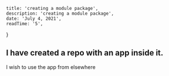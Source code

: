 
    title: 'creating a module package',
    description: 'creating a module package',
    date: 'July 4, 2021',
    readTime: '5',
}


## I have created a repo with an app inside it.

I wish to use the app from elsewhere
